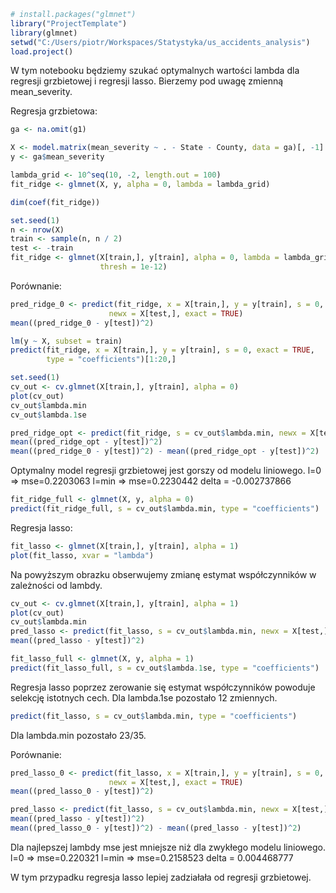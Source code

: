 ```r
# install.packages("glmnet")
library("ProjectTemplate")
library(glmnet)
setwd("C:/Users/piotr/Workspaces/Statystyka/us_accidents_analysis")
load.project()

```
W tym notebooku będziemy szukać optymalnych wartości lambda dla regresji grzbietowej i regresji lasso.
Bierzemy pod uwagę zmienną mean_severity.

Regresja grzbietowa:
```r
ga <- na.omit(g1)
```

```r
X <- model.matrix(mean_severity ~ . - State - County, data = ga)[, -1]
y <- ga$mean_severity
```

```r
lambda_grid <- 10^seq(10, -2, length.out = 100)
fit_ridge <- glmnet(X, y, alpha = 0, lambda = lambda_grid)
```

```r
dim(coef(fit_ridge))

```


```r
set.seed(1)
n <- nrow(X)
train <- sample(n, n / 2)
test <- -train
fit_ridge <- glmnet(X[train,], y[train], alpha = 0, lambda = lambda_grid,
                    thresh = 1e-12)
```


Porównanie:
```r
pred_ridge_0 <- predict(fit_ridge, x = X[train,], y = y[train], s = 0, 
                      newx = X[test,], exact = TRUE)
mean((pred_ridge_0 - y[test])^2)
```

```r
lm(y ~ X, subset = train)
predict(fit_ridge, x = X[train,], y = y[train], s = 0, exact = TRUE, 
        type = "coefficients")[1:20,]
```

```r
set.seed(1)
cv_out <- cv.glmnet(X[train,], y[train], alpha = 0)
plot(cv_out)
cv_out$lambda.min
cv_out$lambda.1se
```


```r
pred_ridge_opt <- predict(fit_ridge, s = cv_out$lambda.min, newx = X[test,])
mean((pred_ridge_opt - y[test])^2)
mean((pred_ridge_0 - y[test])^2) - mean((pred_ridge_opt - y[test])^2)

```

Optymalny model regresji grzbietowej jest gorszy od modelu liniowego.
l=0     =>    mse=0.2203063
l=min   =>    mse=0.2230442
delta   =         -0.002737866

```r
fit_ridge_full <- glmnet(X, y, alpha = 0)
predict(fit_ridge_full, s = cv_out$lambda.min, type = "coefficients")
```

Regresja lasso:
```r
fit_lasso <- glmnet(X[train,], y[train], alpha = 1)
plot(fit_lasso, xvar = "lambda")
```
Na powyższym obrazku obserwujemy zmianę estymat współczynników w zależności od lambdy.

```r
cv_out <- cv.glmnet(X[train,], y[train], alpha = 1)
plot(cv_out)
cv_out$lambda.min
pred_lasso <- predict(fit_lasso, s = cv_out$lambda.min, newx = X[test,])
mean((pred_lasso - y[test])^2)
```

```r
fit_lasso_full <- glmnet(X, y, alpha = 1)
predict(fit_lasso_full, s = cv_out$lambda.1se, type = "coefficients")
```
Regresja lasso poprzez zerowanie się estymat współczynników powoduje selekcję istotnych cech.
Dla lambda.1se pozostało 12 zmiennych.
```r
predict(fit_lasso, s = cv_out$lambda.min, type = "coefficients")
```
Dla lambda.min pozostało 23/35.

Porównanie:
```r
pred_lasso_0 <- predict(fit_lasso, x = X[train,], y = y[train], s = 0, 
                      newx = X[test,], exact = TRUE)
mean((pred_lasso_0 - y[test])^2)
```
```r
pred_lasso <- predict(fit_lasso, s = cv_out$lambda.min, newx = X[test,])
mean((pred_lasso - y[test])^2)
mean((pred_lasso_0 - y[test])^2) - mean((pred_lasso - y[test])^2)
```
Dla najlepszej lambdy mse jest mniejsze niż dla zwykłego modelu liniowego.
l=0     =>    mse=0.220321
l=min   =>    mse=0.2158523
delta   =         0.004468777

W tym przypadku regresja lasso lepiej zadziałała od regresji grzbietowej.

